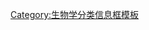 {{Taxobox_begin_placement | color = pink}}
{{Taxobox_domain_entry | taxon = [[真核域]](Eukarya)}}
{{Taxobox regnum entry | taxon = [[動物界]](Animalia)}}
{{Taxobox_divisio_entry | taxon = [[節肢動物門]](Arthropoda)}}
{{Taxobox_classis_entry | taxon = [[昆蟲綱]](Insecta)}}<noinclude>
[[Category:生物学分类信息框模板]]
</noinclude>